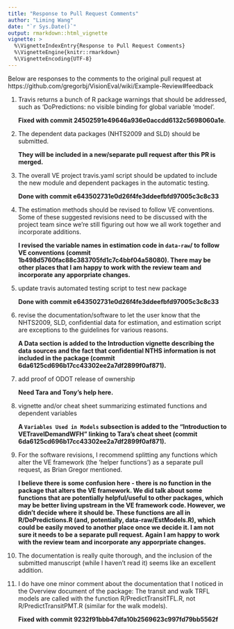 ```yaml
---
title: "Response to Pull Request Comments"
author: "Liming Wang"
date: "`r Sys.Date()`"
output: rmarkdown::html_vignette
vignette: >
  %\VignetteIndexEntry{Response to Pull Request Comments}
  %\VignetteEngine{knitr::rmarkdown}
  %\VignetteEncoding{UTF-8}
---
```


Below are responses to the comments to the original pull request at https://github.com/gregorbj/VisionEval/wiki/Example-Review#feedback

1. Travis returns a bunch of R package warnings that should be addressed,  such as ‘DoPredictions: no visible binding for global variable ‘model’.

    **Fixed with commit 24502591e49646a936e0accdd6132c5698060a1e**.
    
1. The dependent data packages (NHTS2009 and SLD) should be submitted.

    **They will be included in a new/separate pull request after this PR is merged.**
    
1. The overall VE project travis.yaml script should be updated to include the new module and dependent packages in the automatic testing. 

    **Done with commit e643502731e0d26f4fe3ddeefbfd97005c3c8c33**
    
1. The estimation methods should be revised to follow VE conventions. Some of these suggested revisions need to be discussed with the project team since we’re still figuring out how we all work together and incorporate additions.

    **I revised the variable names in estimation code in `data-raw`/ to follow VE conventions (commit 1b498d5760fac88c383705fd1c7c4bbf04a58080). There may be other places that I am happy to work with the review team and incorporate any apporpriate changes.**
    
1. update travis automated testing script to test new package

    **Done with commit e643502731e0d26f4fe3ddeefbfd97005c3c8c33**

2. revise the documentation/software to let the user know that the NHTS2009, SLD, confidential data for estimation, and estimation script are exceptions to the guidelines for various reasons.

    **A Data section is added to the Introduction vignette describing the data sources and the fact that confidential NTHS information is not included in the package (commit 6da6125cd696b17cc43302ee2a7df2899f0af871).**

3. add proof of ODOT release of ownership

    **Need Tara and Tony's help here.**

4. vignette and/or cheat sheet summarizing estimated functions and dependent variables

    **A `Variables Used in Models` subsection is added to the "Introduction to VETravelDemandWFH" linking to Tara's cheat sheet (commit 6da6125cd696b17cc43302ee2a7df2899f0af871).**

1. For the software revisions, I recommend splitting any functions which alter the VE framework (the ‘helper functions’) as a separate pull request, as Brian Gregor mentioned.

    **I believe there is some confusion here - there is no function in the package that alters the VE framework. We did talk about some functions that are potentially helpful/useful to other packages, which may be better living upstream in the VE framework code. However, we didn't decide where it should be. These functions are all in R/DoPredictions.R (and, potentially, data-raw/EstModels.R), which could be easily moved to another place once we decide it. I am not sure it needs to be a separate pull request. Again I am happy to work with the review team and incorporate any apporpriate changes.**

1. The documentation is really quite thorough, and the inclusion of the submitted manuscript (while I haven’t read it) seems like an excellent addition.

1. I do have one minor comment about the documentation that I noticed in the Overview document of the package: The transit and walk TRFL models are called with the function R/PredictTransitTFL.R, not R/PredictTransitPMT.R (similar for the walk models).

    **Fixed with commit 9232f91bbb47dfa10b2569623c997fd79bb5562f**
